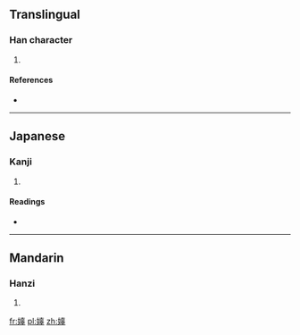 ==Translingual==

===Han character===
{{Han char|rn=38|rad=女|as=12|sn=15|four=4444<sub>1</sub>|canj=女十口十 (VJRJ)|ids=⿰[[女]][[辜]]}}

# {{defn|Han|sort=女12}}

====References====
* {{Han ref|kx=0270.330|dkj=06700|hdz=21079.110|uh=5AF4|ud=23284|bh=E555|bd=58709}}

----

==Japanese==

===Kanji===
{{ja-kanji|grade=|rs=女12}}

# {{defn|lang=ja|sort=女12}}

====Readings====
* {{ja-readings|on=[[こ]] (ko), [[く]] (ku)|kun=[[まかせる]] (makaseru), [[しばらく]] (shibaraku), [[はかる]] (hakaru), [[すうべる]] (suuberu)}}

----

==Mandarin==

===Hanzi===
{{cmn-hanzi|pin=[[gū]] ([[gu1]])|wg=ku<sup>1</sup>}}

# {{defn|lang=cmn|sort=女12}}

[[fr:嫴]]
[[pl:嫴]]
[[zh:嫴]]